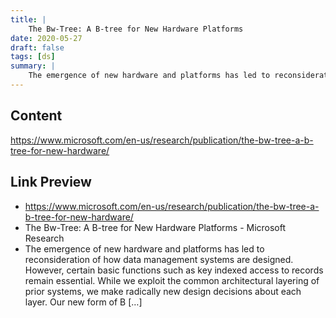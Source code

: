 ```yaml
---
title: |
    The Bw-Tree: A B-tree for New Hardware Platforms
date: 2020-05-27
draft: false
tags: [ds]
summary: |
    The emergence of new hardware and platforms has led to reconsideration of how data management systems are designed. However, certain basic functions such as key indexed access to records remain essential. While we exploit the common architectural layering of prior systems, we make radically new design decisions about each layer. Our new form of B […]
---
```


## Content

https://www.microsoft.com/en-us/research/publication/the-bw-tree-a-b-tree-for-new-hardware/

## Link Preview

- https://www.microsoft.com/en-us/research/publication/the-bw-tree-a-b-tree-for-new-hardware/
- The Bw-Tree: A B-tree for New Hardware Platforms - Microsoft Research
- The emergence of new hardware and platforms has led to reconsideration of how data management systems are designed. However, certain basic functions such as key indexed access to records remain essential. While we exploit the common architectural layering of prior systems, we make radically new design decisions about each layer. Our new form of B […]
